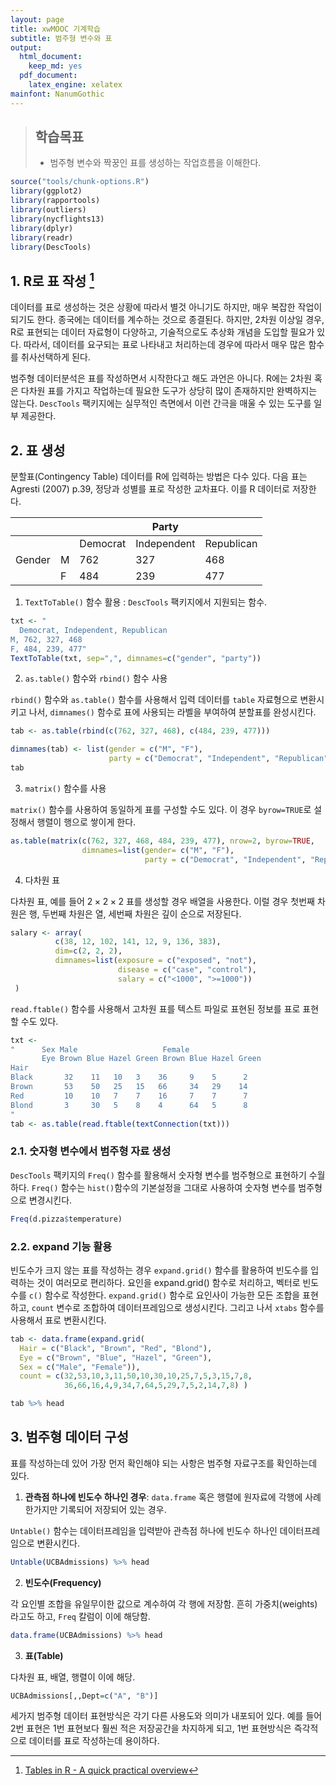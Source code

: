 ```yaml
---
layout: page
title: xwMOOC 기계학습
subtitle: 범주형 변수와 표
output:
  html_document: 
    keep_md: yes
  pdf_document:
    latex_engine: xelatex
mainfont: NanumGothic
---
```

 
> ## 학습목표 {.objectives}
>
> * 범주형 변수와 짝꿍인 표를 생성하는 작업흐름을 이해한다.

``` r
source("tools/chunk-options.R")
library(ggplot2)
library(rapportools)
library(outliers)
library(nycflights13)
library(dplyr)
library(readr)
library(DescTools)
```

## 1. R로 표 작성 [^DescTools-table]

[^DescTools-table]: [Tables in R - A quick practical overview](https://cran.r-project.org/web/packages/DescTools/vignettes/TablesInR.pdf)

데이터를 표로 생성하는 것은 상황에 따라서 별것 아니기도 하지만, 매우 복잡한 작업이 되기도 한다.
종국에는 데이터를 계수하는 것으로 종결된다. 하지만, 2차원 이상일 경우, 
R로 표현되는 데이터 자료형이 다양하고, 기술적으로도 추상화 개념을 도입할 필요가 있다.
따라서, 데이터를 요구되는 표로 나타내고 처리하는데 경우에 따라서 매우 많은 함수를 취사선택하게 된다.

범주형 데이터분석은 표를 작성하면서 시작한다고 해도 과언은 아니다. R에는 2차원 혹은 다차원 표를 
가지고 작업하는데 필요한 도구가 상당히 많이 존재하지만 완벽하지는 않는다. `DescTools` 팩키지에는 
실무적인 측면에서 이런 간극을 매울 수 있는 도구를 일부 제공한다.

## 2. 표 생성

분할표(Contingency Table) 데이터를 R에 입력하는 방법은 다수 있다. 
다음 표는 Agresti (2007) p.39, 정당과 성별를 표로 작성한 교차표다. 
이를 R 데이터로 저장한다.

|       |   |         |   Party     |            |
|-------|---|---------|-------------|------------|
|       | 	| Democrat| Independent | Republican |
| Gender| M	| 762     | 327         | 468	     |
|       | F	| 484     | 239         | 477	     |

1. `TextToTable()` 함수 활용 : `DescTools` 팩키지에서 지원되는 함수.

``` r
txt <- "
  Democrat, Independent, Republican
M, 762, 327, 468
F, 484, 239, 477"
TextToTable(txt, sep=",", dimnames=c("gender", "party")) 
```

2. `as.table()` 함수와 `rbind()` 함수 사용

`rbind()` 함수와 `as.table()` 함수를 사용해서 입력 데이터를 `table` 자료형으로 변환시키고 나서,
`dimnames()` 함수로 표에 사용되는 라벨을 부여하여 분할표를 완성시킨다.

```r
tab <- as.table(rbind(c(762, 327, 468), c(484, 239, 477))) 

dimnames(tab) <- list(gender = c("M", "F"),
                      party = c("Democrat", "Independent", "Republican"))
tab
```

3. `matrix()` 함수를 사용

`matrix()` 함수를 사용하여 동일하게 표를 구성할 수도 있다. 이 경우 `byrow=TRUE`로 설정해서
행렬이 행으로 쌓이게 한다.

```r
as.table(matrix(c(762, 327, 468, 484, 239, 477), nrow=2, byrow=TRUE,
                dimnames=list(gender= c("M", "F"),
                              party = c("Democrat", "Independent", "Republican")))) 
```

4. 다차원 표

다차원 표, 예를 들어 $2 \times 2 \times 2$ 표를 생성할 경우 배열을 사용한다.
이럴 경우 첫번째 차원은 행, 두번째 차원은 열, 세번째 차원은 깊이 순으로 저장된다.

```r
salary <- array(
          c(38, 12, 102, 141, 12, 9, 136, 383),
          dim=c(2, 2, 2),
          dimnames=list(exposure = c("exposed", "not"),
                        disease = c("case", "control"),
                        salary = c("<1000", ">=1000"))
 ) 
```

`read.ftable()` 함수를 사용해서 고차원 표를 텍스트 파일로 표현된 정보를 표로 표현할 수도 있다.

```r
txt <-
"      Sex Male                   Female
       Eye Brown Blue Hazel Green Brown Blue Hazel Green
Hair
Black       32    11   10   3    36     9    5      2
Brown       53    50   25   15   66     34   29    14
Red         10    10   7    7    16     7    7      7
Blond       3     30   5    8    4      64   5      8
"
tab <- as.table(read.ftable(textConnection(txt))) 
```

### 2.1. 숫자형 변수에서 범주형 자료 생성

`DescTools` 팩키지의 `Freq()` 함수를 활용해서 숫자형 변수를 범주형으로 표현하기 수월하다.
`Freq()` 함수는 `hist()`함수의 기본설정을 그대로 사용하여 숫자형 변수를 범주형으로 변경시킨다.

``` r
Freq(d.pizza$temperature) 
```

### 2.2. expand 기능 활용

빈도수가 크지 않는 표를 작성하는 경우 `expand.grid()` 함수를 활용하여 빈도수를 입력하는 것이 여러모로 편리하다.
요인을 expand.grid() 함수로 처리하고, 벡터로 빈도수를 `c()` 함수로 작성한다.
`expand.grid()` 함수로 요인사이 가능한 모든 조합을 표현하고, `count` 변수로 조합하여 데이터프레임으로 생성시킨다.
그리고 나서 `xtabs` 함수를 사용해서 표로 변환시킨다.

``` r
tab <- data.frame(expand.grid(
  Hair = c("Black", "Brown", "Red", "Blond"),
  Eye = c("Brown", "Blue", "Hazel", "Green"),
  Sex = c("Male", "Female")),
  count = c(32,53,10,3,11,50,10,30,10,25,7,5,3,15,7,8,
            36,66,16,4,9,34,7,64,5,29,7,5,2,14,7,8) )

tab %>% head
```


## 3. 범주형 데이터 구성

표를 작성하는데 있어 가장 먼저 확인해야 되는 사항은 범주형 자료구조를 확인하는데 있다.

1. **관측점 하나에 빈도수 하나인 경우**: `data.frame` 혹은 행렬에 원자료에 각행에 사례 한가지만 기록되어 
저장되어 있는 경우.

`Untable()` 함수는 데이터프레임을 입력받아 관측점 하나에 빈도수 하나인 데이터프레임으로 변환시킨다.

``` r
Untable(UCBAdmissions) %>% head
```

2. **빈도수(Frequency)**

각 요인별 조합을 유일무이한 값으로 계수하여 각 행에 저장함. 흔히 가중치(weights)라고도 하고,
`Freq` 칼럼이 이에 해당함.

``` r
data.frame(UCBAdmissions) %>% head
```

3. **표(Table)**

다차원 표, 배열, 행렬이 이에 해당.

``` r
UCBAdmissions[,,Dept=c("A", "B")]
```

세가지 범주형 데이터 표현방식은 각기 다른 사용도와 의미가 내포되어 있다. 예를 들어 2번 표현은 1번 표현보다 
훨씬 적은 저장공간을 차지하게 되고, 1번 표현방식은 즉각적으로 데이터를 표로 작성하는데 용이하다.


